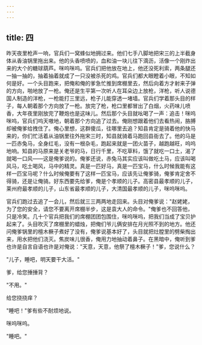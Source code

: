 ```yaml
---
---
---
```

title: 四
---




昨天夜里枪声一响，官兵们一窝蜂似地拥过来。他们七手八脚地把宋三的上半截身体从香油锅里拖出来。他的头香喷喷的，血和油一块儿往下滴沥，活像一个刚炸出来的大个的糖球葫芦。咪呜咪呜。官兵们把他放在地上，他还没死利索，两条腿还一抽一抽的，抽着抽着就成了一只没被杀死的鸡。官兵们都大眼瞪着小眼，不知如何是好。一个头目跑来，把俺和俺的爹急忙推到席棚里去，然后向着方才射来子弹的方向，啪地放了一枪。俺还是生平第一次听人在耳朵边上放枪，洋枪，听人说德国人制造的洋枪，一枪能打三里远，枪子儿能穿透一堵墙。官兵们学着那头目的样子，每人朝着那个方向放了一枪。放完了枪，枪口里都冒出了白烟，火药味儿喷香，大年夜里刚放完了鞭炮也是这味儿。然后那个头目就吆喝了一声：追击！咪呜咪呜，官兵们呜天嗷地，朝着那个方向追了过去。俺刚想跟着他们去看热闹，胳膊却被俺爹给拽住了。俺心里想，这群傻瓜，往哪里去追？知县肯定是骑着他的快马来的，你们忙活着从油锅里往外拖宋三时，知县就骑着马跑回县衙去了。他的马是一匹赤兔马，全身红毛，没有一根杂毛，跑起来就是一团火苗子，越跑越旺，呜呜地响。知县的马原来是关老爷的马，日行千里，不吃草料，饿了就吃一口土，渴了就喝一口风——这是俺爹说的。俺爹还说，赤兔马其实应该叫做吃土马，应该叫喝风马，吃土喝风，马中的精灵。真是一匹好马，真是一匹宝马，什么时候我能有这样一匹宝马呢？什么时候俺要有了这样一匹宝马，应该先让俺爹骑，俺爹肯定舍不得骑，还是让俺骑。好东西要先给爹，俺是个孝顺的儿子。高密县最孝顺的儿子，莱州府最孝顺的儿子，山东省最孝顺的儿子，大清国最孝顺的儿子，咪呜咪呜。

官兵们跑过去追了一会儿，然后就三三两两地走回来。头目对俺爹说："赵姥姥，为了您的安全，请您不要离开席棚半步，这是袁大人的命令。"俺爹也不回答他，只是冷笑。几十个官兵把我们的席棚团团包围住，咪呜咪呜，把我们当成了宝贝护起来了。头目吹灭了席棚里的蜡烛，把俺们爷儿俩安排在月光照不到的地方。他还问俺爹锅里的檀木橛子煮好了没有，俺爹说基本好了，头目就把灶膛里的劈柴掏出来，用水把他们浇灭。焦炭味儿很香，俺用力地抽动着鼻子。在黑暗中，俺听到爹也许是自言自语也许是对俺说："天意，天意，他祭了檀木橛子！"爹，您说什么？

"儿子，睡吧，明天要干大活。"

爹，给您捶捶背？

"不用。"

给您挠挠痒？

"睡吧！"爹有些不耐烦地说。

咪呜咪呜。

"睡吧。"